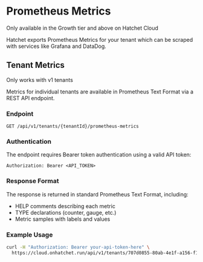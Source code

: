 
# Prometheus Metrics

<Callout type="info">
  Only available in the Growth tier and above on Hatchet Cloud
</Callout>

Hatchet exports Prometheus Metrics for your tenant which can be scraped with services like Grafana and DataDog.

## Tenant Metrics

<Callout type="warning">
  Only works with v1 tenants
</Callout>

Metrics for individual tenants are available in Prometheus Text Format via a REST API endpoint.

### Endpoint

```
GET /api/v1/tenants/{tenantId}/prometheus-metrics
```

### Authentication

The endpoint requires Bearer token authentication using a valid API token:

```
Authorization: Bearer <API_TOKEN>
```

### Response Format

The response is returned in standard Prometheus Text Format, including:

- HELP comments describing each metric
- TYPE declarations (counter, gauge, etc.)
- Metric samples with labels and values

### Example Usage

```bash
curl -H "Authorization: Bearer your-api-token-here" \
  https://cloud.onhatchet.run/api/v1/tenants/707d0855-80ab-4e1f-a156-f1c4546cbf52/prometheus-metrics
```
